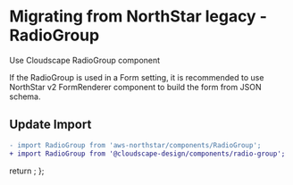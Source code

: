 
<Meta title="Migration/RadioGroup" />

# Migrating from NorthStar legacy - RadioGroup

Use <Link href='https://cloudscape.design/components/radio-group' target='_blank' external>Cloudscape RadioGroup component</Link>

If the RadioGroup is used in a Form setting, it is recommended to 
use <Link href='https://aws.github.io/aws-northstar/?path=/story/components-formrenderer--default' target='_blank' external>NorthStar v2 FormRenderer component</Link> 
to build the form from JSON schema.

## Update Import

```diff
- import RadioGroup from 'aws-northstar/components/RadioGroup';
+ import RadioGroup from '@cloudscape-design/components/radio-group';
```

  return <SyntaxHighlighter/>;
};